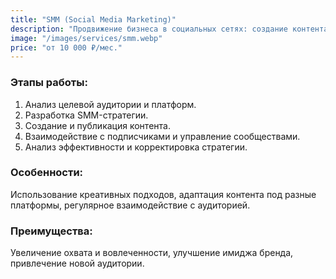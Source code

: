 ```yaml
---
title: "SMM (Social Media Marketing)"
description: "Продвижение бизнеса в социальных сетях: создание контента, настройка таргетированной рекламы и увеличение вовлеченности аудитории. Стоимость от 10 000 ₽ в месяц."
image: "/images/services/smm.webp"
price: "от 10 000 ₽/мес."
---
```


### Этапы работы:

1. Анализ целевой аудитории и платформ.
2. Разработка SMM-стратегии.
3. Создание и публикация контента.
4. Взаимодействие с подписчиками и управление сообществами.
5. Анализ эффективности и корректировка стратегии.

### Особенности:

Использование креативных подходов, адаптация контента под разные платформы, регулярное взаимодействие с аудиторией.

### Преимущества:

Увеличение охвата и вовлеченности, улучшение имиджа бренда, привлечение новой аудитории.
